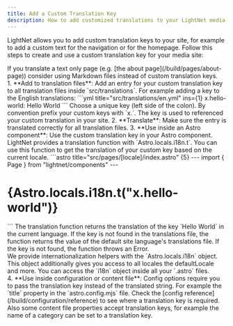 ```yaml
---
title: Add a Custom Translation Key
description: How to add customized translations to your LightNet media site.
---
```




LightNet allows you to add custom translation keys to your site, for example to add a custom text 
for the navigation or for the homepage.
Follow this steps to create and use a custom translation key for your media site:

<Aside type="tip">
If you translate a text only page (e.g. [the about page](/build/pages/about-page)) consider using Markdown files instead of custom translation keys.
</Aside>

<Steps>
1. **Add to translation files**: Add an entry for your custom translation key to all translation files inside `src/translations`.
    For example adding a key to the English translations:
    ```yml title="src/translations/en.yml" ins={1}   
    x.hello-world: Hello World
    ```
    Choose a unique key (left side of the colon). By convention prefix your custom keys with `x.`. 
    The key is used to referenced your custom translation in your site.
2. **Translate**: Make sure the entry is translated correctly for all translation files. 
3. **Use inside an Astro component**: Use the custom translation key in your Astro component. LightNet provides a translation function with `Astro.locals.i18n.t`. 
    You can use this function to get the translation of your custom key based on the current locale.
    ```astro title="src/pages/[locale]/index.astro" {5}
    ---
    import { Page } from "lightnet/components"
    ---
    <Page>
        <h1>{Astro.locals.i18n.t("x.hello-world")}</h1>
    </Page>
    ```
    The translation function returns the translation of the key `Hello World` in the current language.
    If the key is not found in the translations file, the function returns the value of the default site language's translations file.
    If the key is not found, the function throws an Error.
    <Aside type="tip">
        We provide internationalization helpers with the `Astro.locals.i18n` object. This object additionally gives you access to all 
        locales the defaultLocale and more. You can access the `i18n` object inside all your `.astro` files.
    </Aside>
 4. **Use inside configuration or content file**: Config options require you to pass the translation key instead of the translated string. For example the `title` property in the `astro.config.mjs` file.
    Check the [config reference](/build/configuration/reference) to see where a translation key is required. Also some content file properties accept translation keys, 
    for example the name of a category can be set to a translation key. 
</Steps>